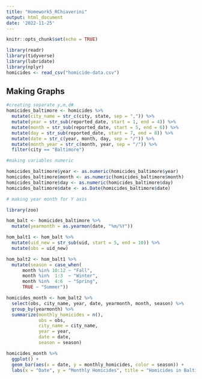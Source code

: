 ```yaml
---
title: "Homework5_RChiaverini"
output: html_document
date: '2022-11-25'
---
```


```r
knitr::opts_chunk$set(echo = TRUE)
```


```r
library(readr)
library(tidyverse)
library(lubridate)
library(nplyr)
homicides <- read_csv("homicide-data.csv")
```

## Making Graphs

```r
#creating separate y,m,d#
homicides_baltimore <- homicides %>% 
  mutate(city_name = str_c(city, state, sep = ",")) %>% 
  mutate(year = str_sub(reported_date, start = 1, end = 4)) %>% 
  mutate(month = str_sub(reported_date, start = 5, end = 6)) %>% 
  mutate(day = str_sub(reported_date, start = 7, end = 8)) %>% 
  mutate(date = str_c(year, month, day, sep = "/")) %>% 
  mutate(month_year = str_c(month, year, sep = "/")) %>% 
  filter(city == "Baltimore") 
```

```r
#making variables numeric

homicides_baltimore$year <- as.numeric(homicides_baltimore$year)
homicides_baltimore$month <- as.numeric(homicides_baltimore$month)
homicides_baltimore$day <- as.numeric(homicides_baltimore$day)
homicides_baltimore$date <- as.Date(homicides_baltimore$date)

```

```r
# making year month for Y axis

library(zoo)

hom_balt <- homicides_baltimore %>%
  mutate(yearmonth = as.yearmon(date, "%m/%Y"))

```


```r
hom_balt1 <- hom_balt %>%
  mutate(uid_new = str_sub(uid, start = 5, end = 10)) %>%
  mutate(obs = uid_new) 

hom_balt2 <- hom_balt1 %>% 
  mutate(season = case_when(
      month %in% 10:12 ~ "Fall",
      month %in%  1:3  ~ "Winter",
      month %in%  4:6  ~ "Spring",
      TRUE ~ "Summer"))

homicides_month <- hom_balt2 %>% 
  select(obs, city_name, year, date, yearmonth, month, season) %>% 
  group_by(yearmonth) %>% 
  summarize(monthly_homicides = n(),
            obs = obs,
            city_name = city_name,
            year = year,
            date = date,
            season = season)

```


```r
homicides_month %>% 
  ggplot() +
  geom_bar(aes(x = date, y = monthly_homicides, color = season)) + 
  labs(x = "Date", y = "Monthly Homicides", title = "Homicides in Baltimore, MD")
```

